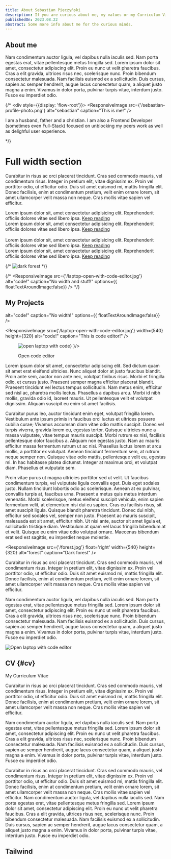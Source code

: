 ---
title: About Sebastian Pieczyński
description: If you are curious about me, my values or my Curriculum Viate (CV) / portfolio read on.
publishedOn: 2023.08.22
abstract: Some more info about me for the curious minds.
---

## About me

Nam condimentum auctor ligula, vel dapibus nulla iaculis sed. Nam porta egestas erat, vitae pellentesque metus fringilla sed. Lorem ipsum dolor sit amet, consectetur adipiscing elit. Proin eu nunc ut velit pharetra faucibus. Cras a elit gravida, ultrices risus nec, scelerisque nunc. Proin bibendum consectetur malesuada. Nam facilisis euismod ex a sollicitudin. Duis cursus, sapien ac semper hendrerit, augue lacus consectetur quam, a aliquet justo magna a enim. Vivamus in dolor porta, pulvinar turpis vitae, interdum justo. Fusce eu imperdiet odio.

{/* <div style={{display: 'flow-root'}}>
<ResponsiveImage
  src={'/sebastian-profile-photo.png'}
  alt="sebastian"
  caption="This is me!"
/>

I am a husband, father and a christian. I am also a Frontend Developer (sometimes even Full-Stack) focused on unblocking my peers work as well as delighful user experience.

</div> */}

# Full width section

Curabitur in risus ac orci placerat tincidunt. Cras sed commodo mauris, vel condimentum risus. Integer in pretium elit, vitae dignissim ex. Proin vel porttitor odio, ut efficitur odio. Duis sit amet euismod mi, mattis fringilla elit. Donec facilisis, enim at condimentum pretium, velit enim ornare lorem, sit amet ullamcorper velit massa non neque. Cras mollis vitae sapien vel efficitur.

<FullWidthSplitSection>
	<div>
			Lorem ipsum dolor sit, amet consectetur adipisicing elit.
			Reprehenderit officiis dolores vitae sed libero ipsa.
		<a href="#" className="button">
			Keep reading
		</a>
	</div>
  <div>
			Lorem ipsum dolor sit, amet consectetur adipisicing elit.
			Reprehenderit officiis dolores vitae sed libero ipsa.
		<a href="#" className="button">
			Keep reading
		</a>
	</div>
  <img src="/forest.jpg" alt="" />
</FullWidthSplitSection>

<FullWidthSplitSection>
  <img src="/forest.jpg" alt="" />
	<div>
			Lorem ipsum dolor sit, amet consectetur adipisicing elit.
			Reprehenderit officiis dolores vitae sed libero ipsa.
		<a href="#" className="button">
			Keep reading
		</a>
	</div>
  <div>
			Lorem ipsum dolor sit, amet consectetur adipisicing elit.
			Reprehenderit officiis dolores vitae sed libero ipsa.
		<a href="#" className="button">
			Keep reading
		</a>
	</div>
</FullWidthSplitSection>

{/* <FullWidthSplitSection className="h-52">
  <img src="/forest.jpg" alt="dark forest" />
</FullWidthSplitSection> */}

{/* <FullWidthSplitSection className="h-52">
<ResponsiveImage
  src={'/laptop-open-with-code-editor.jpg'}
  alt="code!"
  caption="No width and stuff!"
  options={{ floatTextAroundImage:false}}
/>
</FullWidthSplitSection> */}


## My Projects

<div style={{display: 'flow-root'}}>
<ResponsiveImage
  src={'/laptop-open-with-code-editor.jpg'}


  alt="code!"
  caption="No width!"
  options={{  floatTextAroundImage:false}}
/>
</div>

<ResponsiveImage
  src={'/laptop-open-with-code-editor.jpg'}
  width={540}
  height={320}
  alt="code!"
  caption="This is code editor!"
/>

<div style={{maxWidth: 'max-content', paddingBottom: '0.5em', display: 'flow-root', gap: '0.5em', borderRadius: '4px 4px 0 0',}}>
<figure style={{float: 'left', paddingRight: '1rem', width:'fit-content'}}>
  <Image src="/laptop-open-with-code-editor.jpg" width={540} height={320} alt="open laptop with code"
  style={{
    objectFit:'cover',
    margin: 0,
    padding: 0,
    border: '2px solid var(--color-gray-900)',
    borderRadius: '4px 4px 0 0',

  }
  }/>
  <figcaption style={{
    backgroundColor: 'var(--color-gray-900)',
    padding: '0.2em',
    color: 'var(--color-gray-100)'
    }}>Open code editor</figcaption>
</figure>

<p>Lorem ipsum dolor sit amet, consectetur adipiscing elit. Sed dictum quam sit amet erat eleifend ultricies. Nunc aliquet dolor at justo faucibus blandit. Proin ante sem, auctor non ante nec, volutpat finibus risus. Morbi et fringilla odio, et cursus justo. Praesent semper magna efficitur placerat blandit. Praesent tincidunt vel lectus tempus sollicitudin. Nam metus enim, efficitur sed nisl ac, pharetra mollis lectus. Phasellus a dapibus arcu. Morbi id nibh mollis, gravida odio id, laoreet mauris. Ut pellentesque velit et volutpat dignissim. Aliquam suscipit eu enim sit amet facilisis.</p>
<p>Curabitur purus leo, auctor tincidunt enim eget, volutpat fringilla lorem. Vestibulum ante ipsum primis in faucibus orci luctus et ultrices posuere cubilia curae; Vivamus accumsan diam vitae odio mattis suscipit. Donec vel turpis viverra, gravida lorem eu, egestas tortor. Quisque ultricies nunc a massa vulputate, vitae tempus mauris suscipit. Morbi rutrum ex nisi, facilisis pellentesque dolor faucibus a. Aliquam non egestas justo. Nam ac mauris efficitur massa fermentum rutrum ut ac nisi. Phasellus luctus lorem at arcu mollis, a porttitor ex volutpat. Aenean tincidunt fermentum sem, at rutrum neque semper non. Quisque vitae odio mattis, pellentesque velit eu, egestas mi. In hac habitasse platea dictumst. Integer at maximus orci, et volutpat diam. Phasellus et vulputate sem.</p>
<p>Proin vitae purus ut magna ultricies porttitor sed ut velit. Ut faucibus condimentum turpis, vel vulputate ligula convallis eget. Duis eget sodales justo. Nullam tincidunt lobortis odio ac scelerisque. Aenean at ex pulvinar, convallis turpis at, faucibus urna. Praesent a metus quis metus interdum venenatis. Morbi scelerisque, metus eleifend suscipit vehicula, enim sapien fermentum velit, at elementum nisi dui eu sapien. Cras eu facilisis risus, sit amet suscipit ligula. Quisque blandit pharetra tincidunt. Donec dui nibh, efficitur sed sodales vel, semper non justo. Praesent ac mauris suscipit, malesuada est sit amet, efficitur nibh. Ut nisi ante, auctor sit amet ligula et, sollicitudin tristique diam. Vestibulum at quam vel lacus fringilla bibendum at et velit. Quisque eu enim vitae odio volutpat ornare. Maecenas bibendum erat sed est sagittis, eu imperdiet neque molestie.</p>

<ResponsiveImage src={'/forest.jpg'} float='right' width={540} height={320} alt="forest" caption="Dark forest" />

<p>Curabitur in risus ac orci placerat tincidunt. Cras sed commodo mauris, vel condimentum risus. Integer in pretium elit, vitae dignissim ex. Proin vel porttitor odio, ut efficitur odio. Duis sit amet euismod mi, mattis fringilla elit. Donec facilisis, enim at condimentum pretium, velit enim ornare lorem, sit amet ullamcorper velit massa non neque. Cras mollis vitae sapien vel efficitur.</p>
<p>Nam condimentum auctor ligula, vel dapibus nulla iaculis sed. Nam porta egestas erat, vitae pellentesque metus fringilla sed. Lorem ipsum dolor sit amet, consectetur adipiscing elit. Proin eu nunc ut velit pharetra faucibus. Cras a elit gravida, ultrices risus nec, scelerisque nunc. Proin bibendum consectetur malesuada. Nam facilisis euismod ex a sollicitudin. Duis cursus, sapien ac semper hendrerit, augue lacus consectetur quam, a aliquet justo magna a enim. Vivamus in dolor porta, pulvinar turpis vitae, interdum justo. Fusce eu imperdiet odio.</p>
</div>


![Open laptop with code editor](/laptop-open-with-code-editor.jpg)


## CV {#cv}

My Curriculum Vitae


<p>Curabitur in risus ac orci placerat tincidunt. Cras sed commodo mauris, vel condimentum risus. Integer in pretium elit, vitae dignissim ex. Proin vel porttitor odio, ut efficitur odio. Duis sit amet euismod mi, mattis fringilla elit. Donec facilisis, enim at condimentum pretium, velit enim ornare lorem, sit amet ullamcorper velit massa non neque. Cras mollis vitae sapien vel efficitur.</p>
<p>Nam condimentum auctor ligula, vel dapibus nulla iaculis sed. Nam porta egestas erat, vitae pellentesque metus fringilla sed. Lorem ipsum dolor sit amet, consectetur adipiscing elit. Proin eu nunc ut velit pharetra faucibus. Cras a elit gravida, ultrices risus nec, scelerisque nunc. Proin bibendum consectetur malesuada. Nam facilisis euismod ex a sollicitudin. Duis cursus, sapien ac semper hendrerit, augue lacus consectetur quam, a aliquet justo magna a enim. Vivamus in dolor porta, pulvinar turpis vitae, interdum justo. Fusce eu imperdiet odio.</p>


Curabitur in risus ac orci placerat tincidunt. Cras sed commodo mauris, vel condimentum risus. Integer in pretium elit, vitae dignissim ex. Proin vel porttitor odio, ut efficitur odio. Duis sit amet euismod mi, mattis fringilla elit. Donec facilisis, enim at condimentum pretium, velit enim ornare lorem, sit amet ullamcorper velit massa non neque. Cras mollis vitae sapien vel efficitur.
Nam condimentum auctor ligula, vel dapibus nulla iaculis sed. Nam porta egestas erat, vitae pellentesque metus fringilla sed. Lorem ipsum dolor sit amet, consectetur adipiscing elit. Proin eu nunc ut velit pharetra faucibus. Cras a elit gravida, ultrices risus nec, scelerisque nunc. Proin bibendum consectetur malesuada. Nam facilisis euismod ex a sollicitudin. Duis cursus, sapien ac semper hendrerit, augue lacus consectetur quam, a aliquet justo magna a enim. Vivamus in dolor porta, pulvinar turpis vitae, interdum justo. Fusce eu imperdiet odio.

## Tailwind

<div className="bg-slate-400 w-10 h-10">

</div>
